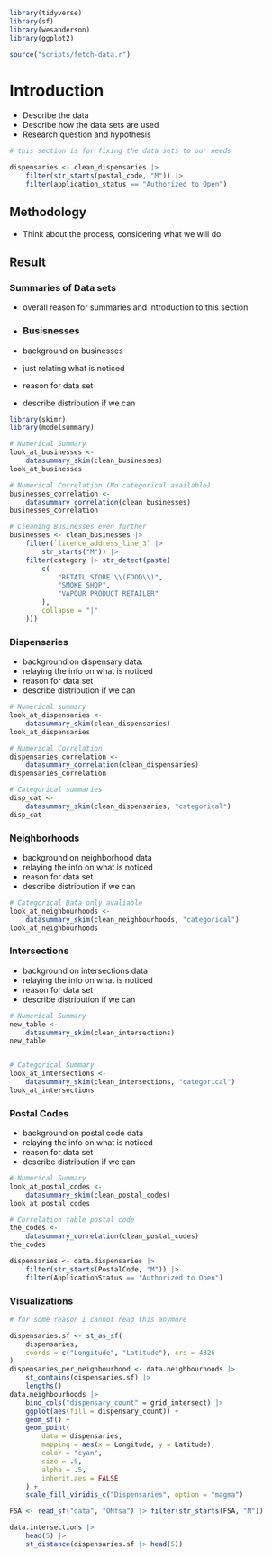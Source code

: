 
```r
library(tidyverse)
library(sf)
library(wesanderson)
library(ggplot2)
```

```r
source("scripts/fetch-data.r")
```

# Introduction

-   Describe the data
-   Describe how the data sets are used
-   Research question and hypothesis

```r
# this section is for fixing the data sets to our needs

dispensaries <- clean_dispensaries |>
    filter(str_starts(postal_code, "M")) |>
    filter(application_status == "Authorized to Open")
```

## Methodology

-   Think about the process, considering what we will do

## Result

### Summaries of Data sets

-   overall reason for summaries and introduction to this section

-   

    ### Busisnesses

-   background on businesses

-   just relating what is noticed

-   reason for data set

-   describe distribution if we can

```r
library(skimr)
library(modelsummary)

# Numerical Summary
look_at_businesses <-
    datasummary_skim(clean_businesses)
look_at_businesses

# Numerical Correlation (No categorical available)
businesses_correlation <-
    datasummary_correlation(clean_businesses)
businesses_correlation

# Cleaning Businesses even further
businesses <- clean_businesses |>
    filter(`licence_address_line_3` |>
        str_starts("M")) |>
    filter(category |> str_detect(paste(
        c(
            "RETAIL STORE \\(FOOD\\)",
            "SMOKE SHOP",
            "VAPOUR PRODUCT RETAILER"
        ),
        collapse = "|"
    )))
```

### Dispensaries

-   background on dispensary data:
-   relaying the info on what is noticed
-   reason for data set
-   describe distribution if we can

```r
# Numerical summary
look_at_dispensaries <-
    datasummary_skim(clean_dispensaries)
look_at_dispensaries

# Numerical Correlation
dispensaries_correlation <-
    datasummary_correlation(clean_dispensaries)
dispensaries_correlation

# Categorical summaries
disp_cat <-
    datasummary_skim(clean_dispensaries, "categorical")
disp_cat
```

### Neighborhoods

-   background on neighborhood data
-   relaying the info on what is noticed
-   reason for data set
-   describe distribution if we can

```r
# Categorical Data only avaliable
look_at_neighbourhoods <-
    datasummary_skim(clean_neighbourhoods, "categorical")
look_at_neighbourhoods
```

### Intersections

-   background on intersections data
-   relaying the info on what is noticed
-   reason for data set
-   describe distribution if we can

```r

# Numerical Summary
new_table <-
    datasummary_skim(clean_intersections)
new_table


# Categorical Summary
look_at_intersections <-
    datasummary_skim(clean_intersections, "categorical")
look_at_intersections
```

### Postal Codes

-   background on postal code data
-   relaying the info on what is noticed
-   reason for data set
-   describe distribution if we can

```r
# Numerical Summary
look_at_postal_codes <-
    datasummary_skim(clean_postal_codes)
look_at_postal_codes

# Correlation table postal code
the_codes <-
    datasummary_correlation(clean_postal_codes)
the_codes

dispensaries <- data.dispensaries |>
    filter(str_starts(PostalCode, "M")) |>
    filter(ApplicationStatus == "Authorized to Open")
```

### Visualizations

```r
# for some reason I cannot read this anymore

dispensaries.sf <- st_as_sf(
    dispensaries,
    coords = c("Longitude", "Latitude"), crs = 4326
)
dispensaries_per_neighbourhood <- data.neighbourhoods |>
    st_contains(dispensaries.sf) |>
    lengths()
data.neighbourhoods |>
    bind_cols("dispensary_count" = grid_intersect) |>
    ggplot(aes(fill = dispensary_count)) +
    geom_sf() +
    geom_point(
        data = dispensaries,
        mapping = aes(x = Longitude, y = Latitude),
        color = "cyan",
        size = .5,
        alpha = .5,
        inherit.aes = FALSE
    ) +
    scale_fill_viridis_c("Dispensaries", option = "magma")
```

```r

FSA <- read_sf("data", "ONfsa") |> filter(str_starts(FSA, "M"))
```

```r
data.intersections |>
    head(5) |>
    st_distance(dispensaries.sf |> head(5))
```